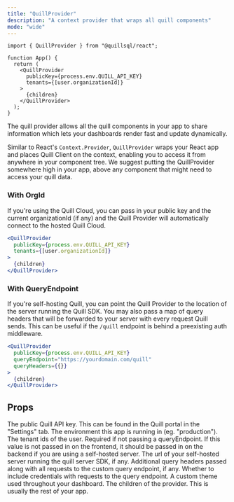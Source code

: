 ```yaml
---
title: "QuillProvider"
description: "A context provider that wraps all quill components"
mode: "wide"
---
```


```tsx App.tsx
import { QuillProvider } from "@quillsql/react";

function App() {
  return (
    <QuillProvider
      publicKey={process.env.QUILL_API_KEY}
      tenants={[user.organizationId]}
    >
      {children}
    </QuillProvider>
  );
}
```

The quill provider allows all the quill components in your app to share
information which lets your dashboards render fast and update dynamically.

Similar to React's `Context.Provider`, `QuillProvider` wraps your React app
and places Quill Client on the context, enabling you to access it from
anywhere in your component tree. We suggest putting the QuillProvider
somewhere high in your app, above any component that might need to access
your quill data.

### With OrgId

If you're using the Quill Cloud, you can pass in your public key and the current
organizationId (if any) and the Quill Provider will automatically connect to the
hosted Quill Cloud.

```jsx With OrgId
<QuillProvider
  publicKey={process.env.QUILL_API_KEY}
  tenants={[user.organizationId]}
>
  {children}
</QuillProvider>
```

### With QueryEndpoint

If you're self-hosting Quill, you can point the Quill Provider to the location
of the server running the Quill SDK. You may also pass a map of query headers
that will be forwarded to your server with every request Quill sends. This can
be useful if the `/quill` endpoint is behind a preexisting auth middleware.

```jsx With QueryEndpoint
<QuillProvider
  publicKey={process.env.QUILL_API_KEY}
  queryEndpoint="https://yourdomain.com/quill"
  queryHeaders={{}}
>
  {children}
</QuillProvider>
```

## Props

<ParamField path="publicKey" type="string" required>
  The public Quill API key. This can be found in the Quill portal in the
  "Settings" tab.
</ParamField>
<ParamField path="environment" type="string">
  The environment this app is running in (eg. "production").
</ParamField>
<ParamField path="tenants" type="array">
  The tenant ids of the user. Required if not passing a queryEndpoint. If this
  value is not passed in on the frontend, it should be passed in on the backend
  if you are using a self-hosted server.
</ParamField>
<ParamField path="queryEndpoint" type="string">
  The url of your self-hosted server running the quill server SDK, if any.
</ParamField>
<ParamField path="queryHeaders" type="object">
  Additional query headers passed along with all requests to the custom query
  endpoint, if any.
</ParamField>
<ParamField path="withCredentials" type="boolean">
  Whether to include credentials with requests to the query endpoint.
</ParamField>
<ParamField path="theme" type="QuillTheme">
  A custom theme used throughout your dashboard.
</ParamField>
<ParamField path="children" type="ReactNode">
  The children of the provider. This is usually the rest of your app.
</ParamField>
